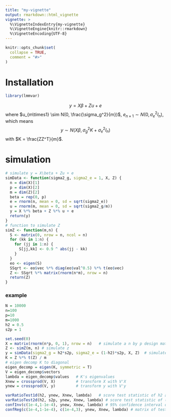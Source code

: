 ```yaml
---
title: "my-vignette"
output: rmarkdown::html_vignette
vignette: >
  %\VignetteIndexEntry{my-vignette}
  %\VignetteEngine{knitr::rmarkdown}
  %\VignetteEncoding{UTF-8}
---
```



```r
knitr::opts_chunk$set(
  collapse = TRUE,
  comment = "#>"
)
```


# Installation
```r
library(lmmvar)
```
$$y = X\beta + Zu + e$$
where $u_{m\times1} \sim N(0, \frac{\sigma_g^2}{m})$, $e_{n\times1} \sim N(0, \sigma_e^2I_n)$, which means
$$y \sim N(X\beta, \sigma_g^2K+\sigma_e^2I_n)$$
with $K = \frac{ZZ^T}{m}$.

# simulation
```r
# simulate y = X\beta + Zu + e
simData <- function(sigma2_g, sigma2_e = 1, X, Z) {  
  n = dim(X)[1]
  p = dim(X)[2]
  m = dim(Z)[2] 
  beta = rep(0, p)
  e = rnorm(n, mean = 0, sd = sqrt(sigma2_e))
  u = rnorm(m, mean = 0, sd = sqrt(sigma2_g/m))
  y = X %*% beta + Z %*% u + e
  return(y)
}
# function to simulate Z
simZ <- function(m,n) {
  S <- matrix(0, nrow = n, ncol = n)
  for (kk in 1:n) {
    for (jj in 1:n) {
      S[jj,kk] <- 0.9 ^ abs(jj - kk)
    }
  }
  eo <- eigen(S)
  SSqrt <- eo$vec %*% diag(eo$val^0.5) %*% t(eo$vec)
  Z <- SSqrt %*% matrix(rnorm(n*m), nrow = n)
  return(Z)
}
```

### example
```r
N = 10000
n=100
p=10
m=1000
h2 = 0.5
s2p = 1 

set.seed(0)
X = matrix(rnorm(n*p, 0, 1), nrow = n)   # simulate a n by p design matrix
Z <- simZ(m, n) # simulate z
y = simData(sigma2_g = h2*s2p, sigma2_e = (1-h2)*s2p, X, Z)  # simulate y = X\beta + Zu + e
K = Z %*% t(Z) / m  
# eigen decomp K to diagonal
eigen_decomp = eigen(K, symmetric = T)
V = eigen_decomp$vectors
lambda = eigen_decomp$values   # K's eigenvalues
Xnew = crossprod(V, X)         # transform X with V'X
ynew = crossprod(V, y)         # transform y with V'y
```

```r
varRatioTest1d(h2, ynew, Xnew, lambda)   # score test statistic of h2 at true value
varRatioTest2d(h2, s2p, ynew, Xnew, lambda) # score test statistic of (h2,sigma^2_p) at true value
confInv(c(1e-4,1-1e-4), ynew, Xnew, lambda) # 95% confidence interval of h2
confReg(c(1e-4,1-1e-4), c(1e-4,3), ynew, Xnew, lambda) # matrix of test statistics at a grid of h2 from 0.0001 to 0.9999 and sigma^2_p from 0.0001 to 3.
```

